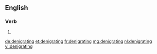 ==English==

===Verb===
{{head|en}}

# {{present participle of|denigrate}}

[[de:denigrating]]
[[et:denigrating]]
[[fr:denigrating]]
[[mg:denigrating]]
[[nl:denigrating]]
[[vi:denigrating]]
